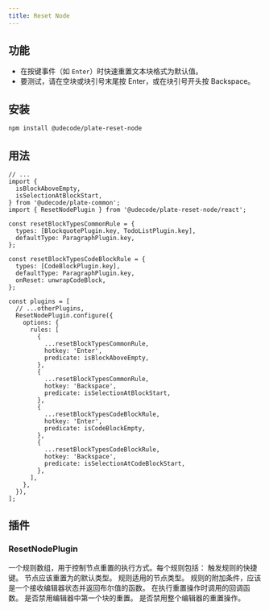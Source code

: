 ```yaml
---
title: Reset Node
---
```


<ComponentPreview name="reset-node-demo" />

<PackageInfo>

## 功能

- 在按键事件（如 `Enter`）时快速重置文本块格式为默认值。
- 要测试，请在空块或块引号末尾按 Enter，或在块引号开头按 Backspace。

</PackageInfo>

## 安装

```bash
npm install @udecode/plate-reset-node
```

## 用法

```tsx
// ...
import {
  isBlockAboveEmpty,
  isSelectionAtBlockStart,
} from '@udecode/plate-common';
import { ResetNodePlugin } from '@udecode/plate-reset-node/react';

const resetBlockTypesCommonRule = {
  types: [BlockquotePlugin.key, TodoListPlugin.key],
  defaultType: ParagraphPlugin.key,
};

const resetBlockTypesCodeBlockRule = {
  types: [CodeBlockPlugin.key],
  defaultType: ParagraphPlugin.key,
  onReset: unwrapCodeBlock,
};

const plugins = [
  // ...otherPlugins,
  ResetNodePlugin.configure({
    options: {
      rules: [
        {
          ...resetBlockTypesCommonRule,
          hotkey: 'Enter',
          predicate: isBlockAboveEmpty,
        },
        {
          ...resetBlockTypesCommonRule,
          hotkey: 'Backspace',
          predicate: isSelectionAtBlockStart,
        },
        {
          ...resetBlockTypesCodeBlockRule,
          hotkey: 'Enter',
          predicate: isCodeBlockEmpty,
        },
        {
          ...resetBlockTypesCodeBlockRule,
          hotkey: 'Backspace',
          predicate: isSelectionAtCodeBlockStart,
        },
      ],
    },
  }),
];
```

## 插件

### ResetNodePlugin

<APIOptions>

<APIItem name="rules" type="Array" optional>
一个规则数组，用于控制节点重置的执行方式。每个规则包括：
<APISubList>
<APISubListItem parent="rules" name="hotkey" type="string | string[]" optional>
触发规则的快捷键。
</APISubListItem>
<APISubListItem parent="rules" name="defaultType" type="string" optional>
节点应该重置为的默认类型。
</APISubListItem>
<APISubListItem parent="rules" name="types" type="string[]">
规则适用的节点类型。
</APISubListItem>
<APISubListItem parent="rules" name="predicate" type="(editor: PlateEditor) => boolean">
规则的附加条件，应该是一个接收编辑器状态并返回布尔值的函数。
</APISubListItem>
<APISubListItem parent="rules" name="onReset" type="(editor: PlateEditor) => void" optional>
在执行重置操作时调用的回调函数。
</APISubListItem>
</APISubList>
</APIItem>
<APIItem name="disableFirstBlockReset" type="boolean" optional>
是否禁用编辑器中第一个块的重置。
</APIItem>
<APIItem name="disableEditorReset" type="boolean" optional>
是否禁用整个编辑器的重置操作。
</APIItem>
</APIOptions>